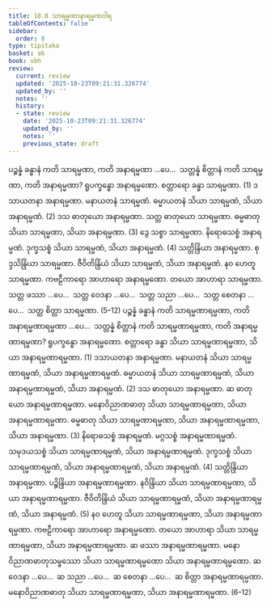 ```yaml
---
title: 18.8 သာရမ္မဏာနာရမ္မဏဝါရ
tableOfContents: false
sidebar:
  order: 8
type: tipitaka
basket: ab
book: vbh
review:
  current: review
  updated: '2025-10-23T09:21:31.326774'
  updated_by: ''
  notes: ''
  history:
  - state: review
    date: '2025-10-23T09:21:31.326774'
    updated_by: ''
    notes: ''
    previous_state: draft
---
```



<ReviewStatus review={frontmatter.review} showDetails={true} />

<HypothesisAnnotation frontmatter={frontmatter} />

<DynamicBreadcrumb />

<Division number="1032" book="vbh" e="ch" v="30" p="443">

<Paragraph number="3195" book="vbh">
ပဉ္စန္နံ ခန္ဓာနံ ကတိ သာရမ္မဏာ, ကတိ အနာရမ္မဏာ …ပေ…  သတ္တန္နံ စိတ္တာနံ ကတိ သာရမ္မဏာ, ကတိ အနာရမ္မဏာ?
</Paragraph>

</Division>
<Division number="1033" book="vbh" e="ch" v="30" p="443">

<Paragraph number="3196" book="vbh">
ရူပက္ခန္ဓော အနာရမ္မဏော. စတ္တာရော ခန္ဓာ သာရမ္မဏာ. (1)
</Paragraph>

<Paragraph number="3197" book="vbh">
ဒသာယတနာ အနာရမ္မဏာ. မနာယတနံ သာရမ္မဏံ. ဓမ္မာယတနံ သိယာ သာရမ္မဏံ, သိယာ အနာရမ္မဏံ. (2)
</Paragraph>

<Paragraph number="3198" book="vbh">
ဒသ ဓာတုယော အနာရမ္မဏာ. သတ္တ ဓာတုယော သာရမ္မဏာ. ဓမ္မဓာတု သိယာ သာရမ္မဏာ, သိယာ အနာရမ္မဏာ. (3)
</Paragraph>

<Paragraph number="3199" book="vbh">
ဒွေ သစ္စာ သာရမ္မဏာ. နိရောဓသစ္စံ အနာရမ္မဏံ. ဒုက္ခသစ္စံ သိယာ သာရမ္မဏံ, သိယာ အနာရမ္မဏံ. (4)
</Paragraph>

<Paragraph number="3200" book="vbh">
သတ္တိန္ဒြိယာ အနာရမ္မဏာ. စုဒ္ဒသိန္ဒြိယာ သာရမ္မဏာ. ဇီဝိတိန္ဒြိယံ သိယာ သာရမ္မဏံ, သိယာ အနာရမ္မဏံ. နဝ ဟေတူ သာရမ္မဏာ. ကဗဠီကာရော အာဟာရော အနာရမ္မဏော. တယော အာဟာရာ သာရမ္မဏာ. သတ္တ ဖဿာ …ပေ…  သတ္တ ဝေဒနာ …ပေ…  သတ္တ သညာ …ပေ…  သတ္တ စေတနာ …ပေ…  သတ္တ စိတ္တာ သာရမ္မဏာ. (5–12)
</Paragraph>

</Division>
<Division number="1034" book="vbh" e="ch" v="30" p="444">

<Paragraph number="3201" book="vbh">
ပဉ္စန္နံ ခန္ဓာနံ ကတိ သာရမ္မဏာရမ္မဏာ, ကတိ အနာရမ္မဏာရမ္မဏာ …ပေ…  သတ္တန္နံ စိတ္တာနံ ကတိ သာရမ္မဏာရမ္မဏာ, ကတိ အနာရမ္မဏာရမ္မဏာ?
</Paragraph>

</Division>
<Division number="1035" book="vbh" e="ch" v="30" p="444">

<Paragraph number="3202" book="vbh">
ရူပက္ခန္ဓော အနာရမ္မဏော. စတ္တာရော ခန္ဓာ သိယာ သာရမ္မဏာရမ္မဏာ, သိယာ အနာရမ္မဏာရမ္မဏာ. (1)
</Paragraph>

<Paragraph number="3203" book="vbh">
ဒသာယတနာ အနာရမ္မဏာ. မနာယတနံ သိယာ သာရမ္မဏာရမ္မဏံ, သိယာ အနာရမ္မဏာရမ္မဏံ. ဓမ္မာယတနံ သိယာ သာရမ္မဏာရမ္မဏံ, သိယာ အနာရမ္မဏာရမ္မဏံ, သိယာ အနာရမ္မဏံ. (2)
</Paragraph>

<Paragraph number="3204" book="vbh">
ဒသ ဓာတုယော အနာရမ္မဏာ. ဆ ဓာတုယော အနာရမ္မဏာရမ္မဏာ. မနောဝိညာဏဓာတု သိယာ သာရမ္မဏာရမ္မဏာ, သိယာ အနာရမ္မဏာရမ္မဏာ. ဓမ္မဓာတု သိယာ သာရမ္မဏာရမ္မဏာ, သိယာ အနာရမ္မဏာရမ္မဏာ, သိယာ အနာရမ္မဏာ. (3)
</Paragraph>

<Paragraph number="3205" book="vbh">
နိရောဓသစ္စံ အနာရမ္မဏံ. မဂ္ဂသစ္စံ အနာရမ္မဏာရမ္မဏံ. သမုဒယသစ္စံ သိယာ သာရမ္မဏာရမ္မဏံ, သိယာ အနာရမ္မဏာရမ္မဏံ. ဒုက္ခသစ္စံ သိယာ သာရမ္မဏာရမ္မဏံ, သိယာ အနာရမ္မဏာရမ္မဏံ, သိယာ အနာရမ္မဏံ. (4)
</Paragraph>

<Paragraph number="3206" book="vbh">
သတ္တိန္ဒြိယာ အနာရမ္မဏာ. ပဉ္စိန္ဒြိယာ အနာရမ္မဏာရမ္မဏာ. နဝိန္ဒြိယာ သိယာ သာရမ္မဏာရမ္မဏာ, သိယာ အနာရမ္မဏာရမ္မဏာ. ဇီဝိတိန္ဒြိယံ သိယာ သာရမ္မဏာရမ္မဏံ, သိယာ အနာရမ္မဏာရမ္မဏံ, သိယာ အနာရမ္မဏံ. (5)
</Paragraph>

<Paragraph number="3207" book="vbh">
နဝ ဟေတူ သိယာ သာရမ္မဏာရမ္မဏာ, သိယာ အနာရမ္မဏာရမ္မဏာ. ကဗဠီကာရော အာဟာရော အနာရမ္မဏော. တယော အာဟာရာ သိယာ သာရမ္မဏာရမ္မဏာ, သိယာ အနာရမ္မဏာရမ္မဏာ. ဆ ဖဿာ အနာရမ္မဏာရမ္မဏာ. မနောဝိညာဏဓာတုသမ္ဖဿော သိယာ သာရမ္မဏာရမ္မဏော သိယာ အနာရမ္မဏာရမ္မဏော. ဆ ဝေဒနာ …ပေ…  ဆ သညာ …ပေ…  ဆ စေတနာ …ပေ…  ဆ စိတ္တာ အနာရမ္မဏာရမ္မဏာ. မနောဝိညာဏဓာတု သိယာ သာရမ္မဏာရမ္မဏာ, သိယာ အနာရမ္မဏာရမ္မဏာ. (6–12)
</Paragraph>
</Division>